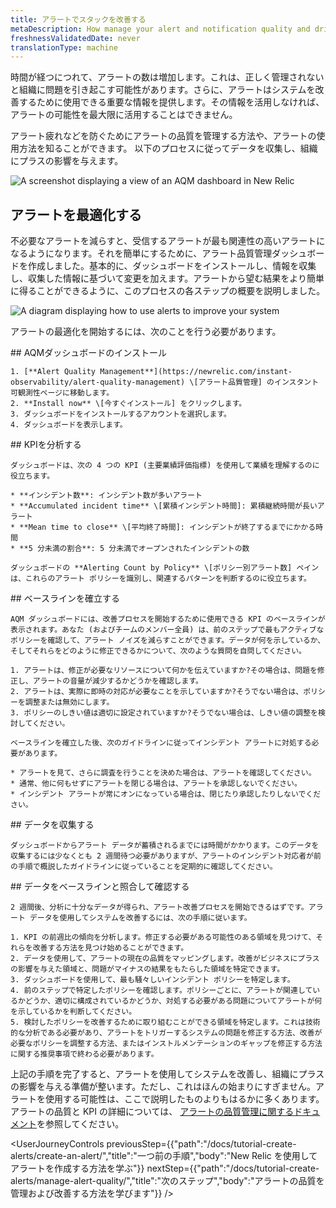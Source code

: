 ```yaml
---
title: アラートでスタックを改善する
metaDescription: How manage your alert and notification quality and drive positive impact for your organization
freshnessValidatedDate: never
translationType: machine
---
```




時間が経つにつれて、アラートの数は増加します。これは、正しく管理されないと組織に問題を引き起こす可能性があります。さらに、アラートはシステムを改善するために使用できる重要な情報を提供します。その情報を活用しなければ、アラートの可能性を最大限に活用することはできません。

アラート疲れなどを防ぐためにアラートの品質を管理する方法や、アラートの使用方法を知ることができます。 <InlinePopover type="alerts"/>以下のプロセスに従ってデータを収集し、組織にプラスの影響を与えます。

<img
  title="AQM dashboard"
  alt="A screenshot displaying a view of an AQM dashboard in New Relic"
  src={AQMdash}
/>

## アラートを最適化する

不必要なアラートを減らすと、受信するアラートが最も関連性の高いアラートになるようになります。それを簡単にするために、アラート品質管理ダッシュボードを作成しました。基本的に、ダッシュボードをインストールし、情報を収集し、収集した情報に基づいて変更を加えます。アラートから望む結果をより簡単に得ることができるように、このプロセスの各ステップの概要を説明しました。

<img
  title="Alert improvement flow"
  alt="A diagram displaying how to use alerts to improve your system"
  src={AQMflow}
/>

アラートの最適化を開始するには、次のことを行う必要があります。

<Steps>
  <Step>
    ## AQMダッシュボードのインストール

    1. [**Alert Quality Management**](https://newrelic.com/instant-observability/alert-quality-management) \[アラート品質管理] のインスタント可観測性ページに移動します。
    2. **Install now** \[今すぐインストール] をクリックします。
    3. ダッシュボードをインストールするアカウントを選択します。
    4. ダッシュボードを表示します。
  </Step>

  <Step>
    ## KPIを分析する

    ダッシュボードは、次の 4 つの KPI (主要業績評価指標) を使用して業績を理解するのに役立ちます。

    * **インシデント数**: インシデント数が多いアラート
    * **Accumulated incident time** \[累積インシデント時間]: 累積継続時間が長いアラート
    * **Mean time to close** \[平均終了時間]: インシデントが終了するまでにかかる時間
    * **5 分未満の割合**: 5 分未満でオープンされたインシデントの数

    ダッシュボードの **Alerting Count by Policy** \[ポリシー別アラート数] ペインは、これらのアラート ポリシーを識別し、関連するパターンを判断するのに役立ちます。
  </Step>

  <Step>
    ## ベースラインを確立する

    AQM ダッシュボードには、改善プロセスを開始するために使用できる KPI のベースラインが表示されます。あなた (およびチームのメンバー全員) は、前のステップで最もアクティブなポリシーを確認して、アラート ノイズを減らすことができます。データが何を示しているか、そしてそれらをどのように修正できるかについて、次のような質問を自問してください。

    1. アラートは、修正が必要なリソースについて何かを伝えていますか?その場合は、問題を修正し、アラートの音量が減少するかどうかを確認します。
    2. アラートは、実際に即時の対応が必要なことを示していますか?そうでない場合は、ポリシーを調整または無効にします。
    3. ポリシーのしきい値は適切に設定されていますか?そうでない場合は、しきい値の調整を検討してください。

    ベースラインを確立した後、次のガイドラインに従ってインシデント アラートに対処する必要があります。

    * アラートを見て、さらに調査を行うことを決めた場合は、アラートを確認してください。
    * 通常、他に何もせずにアラートを閉じる場合は、アラートを承認しないでください。
    * インシデント アラートが常にオンになっている場合は、閉じたり承認したりしないでください。
  </Step>

  <Step>
    ## データを収集する

    ダッシュボードからアラート データが蓄積されるまでには時間がかかります。このデータを収集するには少なくとも 2 週間待つ必要がありますが、アラートのインシデント対応者が前の手順で概説したガイドラインに従っていることを定期的に確認してください。
  </Step>

  <Step>
    ## データをベースラインと照合して確認する

    2 週間後、分析に十分なデータが得られ、アラート改善プロセスを開始できるはずです。アラート データを使用してシステムを改善するには、次の手順に従います。

    1. KPI の前週比の傾向を分析します。修正する必要がある可能性のある領域を見つけて、それらを改善する方法を見つけ始めることができます。
    2. データを使用して、アラートの現在の品質をマッピングします。改善がビジネスにプラスの影響を与えた領域と、問題がマイナスの結果をもたらした領域を特定できます。
    3. ダッシュボードを使用して、最も騒々しいインシデント ポリシーを特定します。
    4. 前のステップで特定したポリシーを確認します。ポリシーごとに、アラートが関連しているかどうか、適切に構成されているかどうか、対処する必要がある問題についてアラートが何を示しているかを判断してください。
    5. 検討したポリシーを改善するために取り組むことができる領域を特定します。これは技術的な分析である必要があり、アラートをトリガーするシステムの問題を修正する方法、改善が必要なポリシーを調整する方法、またはインストルメンテーションのギャップを修正する方法に関する推奨事項で終わる必要があります。
  </Step>
</Steps>

上記の手順を完了すると、アラートを使用してシステムを改善し、組織にプラスの影響を与える準備が整います。ただし、これはほんの始まりにすぎません。アラートを使用する可能性は、ここで説明したものよりもはるかに多くあります。アラートの品質と KPI の詳細については、 [アラートの品質管理に関するドキュメント](/docs/new-relic-solutions/observability-maturity/uptime-performance-reliability/alert-quality-management-guide/#perform-enablement-one)を参照してください。

<UserJourneyControls
  previousStep={{"path":"/docs/tutorial-create-alerts/create-an-alert/","title":"一つ前の手順","body":"New Relic を使用してアラートを作成する方法を学ぶ"}}
  nextStep={{"path":"/docs/tutorial-create-alerts/manage-alert-quality/","title":"次のステップ","body":"アラートの品質を管理および改善する方法を学びます"}}
/>